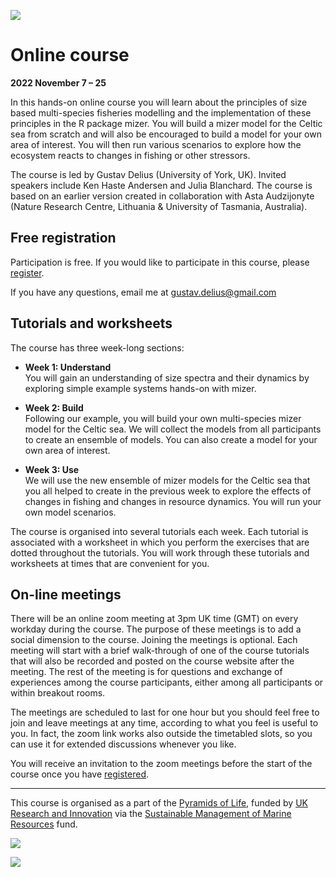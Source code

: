 ![](images/mizer-01.png){.preview-image}

# Online course

**2022 November 7 -- 25**

In this hands-on online course you will learn about the principles of size based multi-species fisheries modelling and the implementation of these principles in the R package mizer. You will build a mizer model for the Celtic sea from scratch and will also be encouraged to build a model for your own area of interest. You will then run various scenarios to explore how the ecosystem reacts to changes in fishing or other stressors.

The course is led by Gustav Delius (University of York, UK). Invited speakers include Ken Haste Andersen and Julia Blanchard. The course is based on an earlier version created in collaboration with Asta Audzijonyte (Nature Research Centre, Lithuania & University of Tasmania, Australia).

## Free registration

Participation is free. If you would like to participate in this course, please [register](https://forms.gle/MrP7AHTZHLXET3dH9).

If you have any questions, email me at [gustav.delius\@gmail.com](mailto:gustav.delius@gmail.com)

## Tutorials and worksheets

The course has three week-long sections:

-   **Week 1: Understand**\
    You will gain an understanding of size spectra and their dynamics by exploring simple example systems hands-on with mizer.

-   **Week 2: Build**\
    Following our example, you will build your own multi-species mizer model for the Celtic sea. We will collect the models from all participants to create an ensemble of models. You can also create a model for your own area of interest.

-   **Week 3: Use**\
    We will use the new ensemble of mizer models for the Celtic sea that you all helped to create in the previous week to explore the effects of changes in fishing and changes in resource dynamics. You will run your own model scenarios.

The course is organised into several tutorials each week. Each tutorial is associated with a worksheet in which you perform the exercises that are dotted throughout the tutorials. You will work through these tutorials and worksheets at times that are convenient for you.

## On-line meetings

There will be an online zoom meeting at 3pm UK time (GMT) on every workday during the course. The purpose of these meetings is to add a social dimension to the course. Joining the meetings is optional. Each meeting will start with a brief walk-through of one of the course tutorials that will also be recorded and posted on the course website after the meeting. The rest of the meeting is for questions and exchange of experiences among the course participants, either among all participants or within breakout rooms.

The meetings are scheduled to last for one hour but you should feel free to join and leave meetings at any time, according to what you feel is useful to you. In fact, the zoom link works also outside the timetabled slots, so you can use it for extended discussions whenever you like.

You will receive an invitation to the zoom meetings before the start of the course once you have [registered](https://forms.gle/MrP7AHTZHLXET3dH9).

------------------------------------------------------------------------

This course is organised as a part of the [Pyramids of Life](https://pyramidsoflife.york.ac.uk/), funded by [UK Research and Innovation](https://www.ukri.org/) via the [Sustainable Management of Marine Resources](https://www.smmr.org.uk/) fund.

::: {layout-ncol="2"}
![](images/smmr-blue.png)

![](images/UOY-Logo.png)
:::
